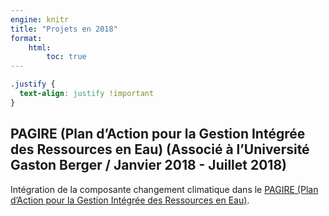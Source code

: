 ```yaml
---
engine: knitr
title: "Projets en 2018"
format: 
    html:
        toc: true
---
```



```css
.justify {
  text-align: justify !important
}
```


::: {.justify}
## PAGIRE (Plan d’Action pour la Gestion Intégrée des Ressources en Eau) (Associé à l'Université Gaston Berger / Janvier 2018 - Juillet 2018)
Intégration de la composante changement climatique dans le [PAGIRE (Plan d’Action pour la Gestion Intégrée des Ressources en Eau)](http://www.dgpre.gouv.sn/index.php/2018/09/14/le-plan-de-gestion-integree-des-ressources-en-eau-pagire/){target="_blank"}.
:::